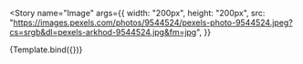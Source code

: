 
<Meta title="Components/Image" component={Image} />


<Story
  name="Image"
  args={{
    width: "200px",
    height: "200px",
    src: "https://images.pexels.com/photos/9544524/pexels-photo-9544524.jpeg?cs=srgb&dl=pexels-arkhod-9544524.jpg&fm=jpg",
  }}
>
  {Template.bind({})}
</Story>
